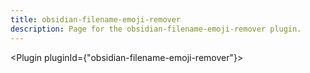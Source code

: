 ---
title: obsidian-filename-emoji-remover
description: Page for the obsidian-filename-emoji-remover plugin.
---


<Plugin pluginId={"obsidian-filename-emoji-remover"}></Plugin>